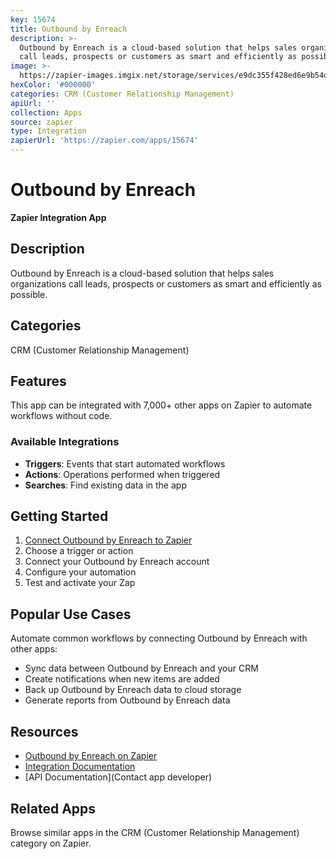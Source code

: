```yaml
---
key: 15674
title: Outbound by Enreach
description: >-
  Outbound by Enreach is a cloud-based solution that helps sales organizations
  call leads, prospects or customers as smart and efficiently as possible.
image: >-
  https://zapier-images.imgix.net/storage/services/e9dc355f428ed6e9b54d3cd92cd50ad8.png?auto=format%2Ccompress&ixlib=python-3.0.0&q=50
hexColor: '#000000'
categories: CRM (Customer Relationship Management)
apiUrl: ''
collection: Apps
source: zapier
type: Integration
zapierUrl: 'https://zapier.com/apps/15674'
---
```

# Outbound by Enreach

**Zapier Integration App**

## Description

Outbound by Enreach is a cloud-based solution that helps sales organizations call leads, prospects or customers as smart and efficiently as possible.

## Categories

CRM (Customer Relationship Management)

## Features

This app can be integrated with 7,000+ other apps on Zapier to automate workflows without code.

### Available Integrations

- **Triggers**: Events that start automated workflows
- **Actions**: Operations performed when triggered
- **Searches**: Find existing data in the app

## Getting Started

1. [Connect Outbound by Enreach to Zapier](https://zapier.com/apps/15674)
2. Choose a trigger or action
3. Connect your Outbound by Enreach account
4. Configure your automation
5. Test and activate your Zap

## Popular Use Cases

Automate common workflows by connecting Outbound by Enreach with other apps:

- Sync data between Outbound by Enreach and your CRM
- Create notifications when new items are added
- Back up Outbound by Enreach data to cloud storage
- Generate reports from Outbound by Enreach data

## Resources

- [Outbound by Enreach on Zapier](https://zapier.com/apps/15674)
- [Integration Documentation](https://zapier.com/apps/15674/integrations)
- [API Documentation](Contact app developer)

## Related Apps

Browse similar apps in the CRM (Customer Relationship Management) category on Zapier.
